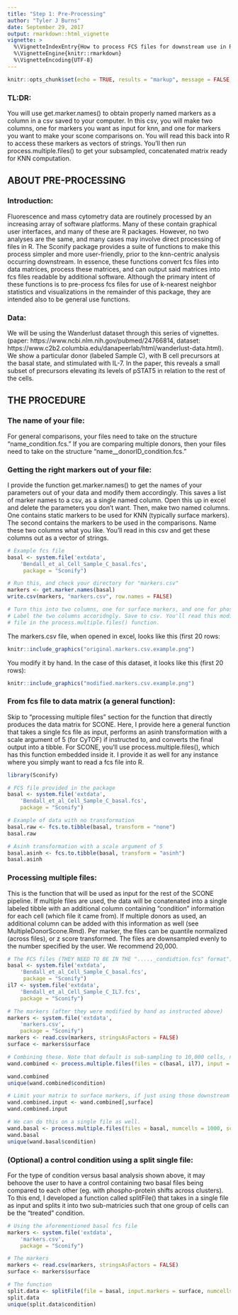 ```yaml
---
title: "Step 1: Pre-Processing"
author: "Tyler J Burns"
date: September 29, 2017
output: rmarkdown::html_vignette
vignette: >
  %\VignetteIndexEntry{How to process FCS files for downstream use in R}
  %\VignetteEngine{knitr::rmarkdown}
  %\VignetteEncoding{UTF-8}
---
```


```r
knitr::opts_chunk$set(echo = TRUE, results = "markup", message = FALSE, warning = FALSE)
```

### TL:DR:  
You will use get.marker.names() to obtain properly named markers as a column in a csv saved to your computer. In this csv, you will make two columns, one for markers you want as input for knn, and one for markers you want to make your scone comparisons on. You will read this back into R to access these markers as vectors of strings. You'll then run process.multiple.files() to get your subsampled, concatenated matrix ready for KNN computation. 

## ABOUT PRE-PROCESSING 

### Introduction:  
Fluorescence and mass cytometry data are routinely processed by an increasing array of software platforms. Many of these contain graphical user interfaces, and many of these are R packages. However, no two analyses are the same, and many cases may involve direct processing of files in R. The Sconify package provides a suite of functions to make this process simpler and more user-friendly, prior to the knn-centric analysis occurring downstream. In essence, these functions convert fcs files into data matrices, process these matrices, and can output said matrices into fcs files readable by additional software. Although the primary intent of these functions is to pre-process fcs files for use of k-nearest neighbor statistics and visualizations in the remainder of this package, they are intended also to be general use functions. 

### Data:   
We will be using the Wanderlust dataset through this series of vignettes. (paper: https://www.ncbi.nlm.nih.gov/pubmed/24766814, dataset: https://www.c2b2.columbia.edu/danapeerlab/html/wanderlust-data.html). We show a particular donor (labeled Sample C), with B cell precursors at the basal state, and stimulated with IL-7. In the paper, this reveals a small subset of precursors elevating its levels of pSTAT5 in relation to the rest of the cells. 

## THE PROCEDURE

### The name of your file:   
For general comparisons, your files need to take on the structure "name_condition.fcs." If you are comparing multiple donors, then your files need to take on the structure "name__donorID_condition.fcs."

### Getting the right markers out of your file:  
I provide the function get.marker.names() to get the names of your parameters out of your data and modify them accordingly. This saves a list of marker names to a csv, as a single named column. Open this up in excel and delete the parameters you don't want. Then, make two named columns. One contains static markers to be used for KNN (typically surface markers). The second contains the markers to be used in the comparisons. Name these two columns what you like. You'll read in this csv and get these columns out as a vector of strings. 


```r
# Example fcs file
basal <- system.file('extdata',
    'Bendall_et_al_Cell_Sample_C_basal.fcs',
     package = "Sconify")

# Run this, and check your directory for "markers.csv"
markers <- get.marker.names(basal)
write.csv(markers, "markers.csv", row.names = FALSE)

# Turn this into two columns, one for surface markers, and one for phosphos
# Label the two columns accoridngly. Save to csv. You'll read this modified
# file in the process.multiple.files() function.

```
The markers.csv file, when opened in excel, looks like this (first 20 rows: 

```r
knitr::include_graphics("original.markers.csv.example.png")

```

You modify it by hand. In the case of this dataset, it looks like this (first 20 rows):

```r
knitr::include_graphics("modified.markers.csv.example.png")

```




### From fcs file to data matrix (a general function):  
Skip to "processing multiple files" section for the function that directly produces the data matrix for SCONE. Here, I provide here a general function that takes a single fcs file as input, performs an asinh transformation with a scale argument of 5 (for CyTOF) if instructed to, and converts the final output into a tibble. For SCONE, you'll use process.multiple.files(), which has this function embedded inside it. I provide it as well for any instance where you simply want to read a fcs file into R. 


```r
library(Sconify)

# FCS file provided in the package
basal <- system.file('extdata',
    'Bendall_et_al_Cell_Sample_C_basal.fcs',
    package = "Sconify")

# Example of data with no transformation
basal.raw <- fcs.to.tibble(basal, transform = "none")
basal.raw

# Asinh transformation with a scale argument of 5
basal.asinh <- fcs.to.tibble(basal, transform = "asinh")
basal.asinh

```

### Processing multiple files:  
This is the function that will be used as input for the rest of the SCONE pipeline. If multiple files are used, the data will be conatenated into a single labeled tibble with an additional column containing "condition" information for each cell (which file it came from). If multiple donors as used, an additional column can be added with this information as well (see MultipleDonorScone.Rmd). Per marker, the files can be quantile normalized (across files), or z score transformed. The files are downsampled evenly to the number specified by the user. We recommend 20,000. 

```r
# The FCS files (THEY NEED TO BE IN THE "....._condidtion.fcs" format")
basal <- system.file('extdata',
    'Bendall_et_al_Cell_Sample_C_basal.fcs',
     package = "Sconify")
il7 <- system.file('extdata',
    'Bendall_et_al_Cell_Sample_C_IL7.fcs',
    package = "Sconify")

# The markers (after they were modified by hand as instructed above)
markers <- system.file('extdata',
    'markers.csv',
    package = "Sconify")
markers <- read.csv(markers, stringsAsFactors = FALSE)
surface <- markers$surface
```
```r
# Combining these. Note that default is sub-sampling to 10,000 cells, not normalizing, and not scaling
wand.combined <- process.multiple.files(files = c(basal, il7), input = surface, numcells = 1000)
```
```r
wand.combined
unique(wand.combined$condition)

# Limit your matrix to surface markers, if just using those downstream
wand.combined.input <- wand.combined[,surface]
wand.combined.input
```

```r
# We can do this on a single file as well. 
wand.basal <- process.multiple.files(files = basal, numcells = 1000, scale = TRUE, input = surface)
wand.basal
unique(wand.basal$condition)

```

### (Optional) a control condition using a split single file:  
For the type of condition versus basal analysis shown above, it may behoove the user to have a control containing two basal files being compared to each other (eg. with phospho-protein shifts across clusters). To this end, I developed a function called splitFile() that takes in a single file as input and splits it into two sub-matricies such that one group of cells can be the "treated" condition. 

```r
# Using the aforementioned basal fcs file
markers <- system.file('extdata',
    'markers.csv',
    package = "Sconify")

# The markers
markers <- read.csv(markers, stringsAsFactors = FALSE)
surface <- markers$surface

# The function
split.data <- splitFile(file = basal, input.markers = surface, numcells = 1000)
split.data
unique(split.data$condition)
```


